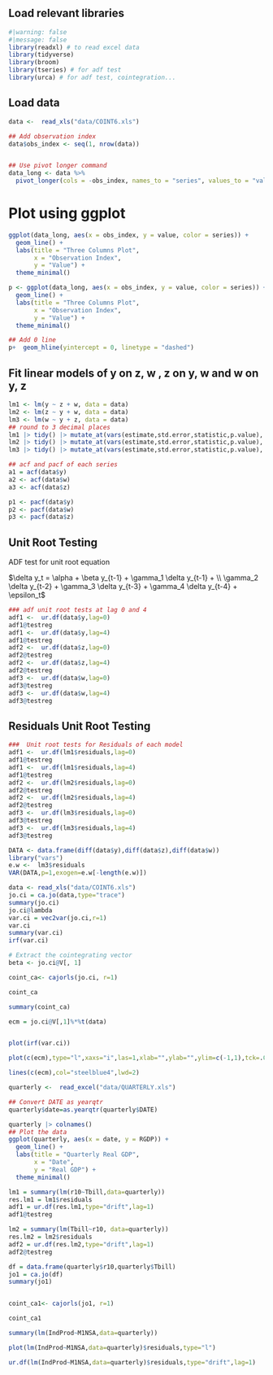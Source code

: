 

## Load relevant libraries


```{r}
#|warning: false
#|message: false
library(readxl) # to read excel data
library(tidyverse)
library(broom)
library(tseries) # for adf test
library(urca) # for adf test, cointegration...
```

## Load data

```{r}
data <-  read_xls("data/COINT6.xls")

## Add observation index
data$obs_index <- seq(1, nrow(data))


## Use pivot longer command
data_long <- data %>%
  pivot_longer(cols = -obs_index, names_to = "series", values_to = "value")

```




# Plot using ggplot

```{r}
ggplot(data_long, aes(x = obs_index, y = value, color = series)) +
  geom_line() +
  labs(title = "Three Columns Plot",
       x = "Observation Index",
       y = "Value") +
  theme_minimal()
```

```{r}
p <- ggplot(data_long, aes(x = obs_index, y = value, color = series)) +
  geom_line() +
  labs(title = "Three Columns Plot",
       x = "Observation Index",
       y = "Value") +
  theme_minimal()

## Add 0 line 
p+  geom_hline(yintercept = 0, linetype = "dashed") 
```


## Fit linear models of y on z, w , z on y, w and w on y, z

```{r}
lm1 <- lm(y ~ z + w, data = data)
lm2 <- lm(z ~ y + w, data = data)
lm3 <- lm(w ~ y + z, data = data)
## round to 3 decimal places
lm1 |> tidy() |> mutate_at(vars(estimate,std.error,statistic,p.value), round, 3) 
lm2 |> tidy() |> mutate_at(vars(estimate,std.error,statistic,p.value), round, 3)
lm3 |> tidy() |> mutate_at(vars(estimate,std.error,statistic,p.value), round, 3)
```

```{r}
## acf and pacf of each series
a1 = acf(data$y)
a2 <- acf(data$w)
a3 <- acf(data$z)

```
```{r}
p1 <- pacf(data$y)
p2 <- pacf(data$w)
p3 <- pacf(data$z)

```

## Unit Root Testing
ADF test for unit root equation 

$\delta y_t = \alpha + \beta y_{t-1} + \gamma_1 \delta y_{t-1} + \\ \gamma_2 \delta y_{t-2} + \gamma_3 \delta y_{t-3} + \gamma_4 \delta y_{t-4} + \epsilon_t$

```{r}
### adf unit root tests at lag 0 and 4
adf1 <-  ur.df(data$y,lag=0)
adf1@testreg
adf1 <-  ur.df(data$y,lag=4)
adf1@testreg
adf2 <-  ur.df(data$z,lag=0)
adf2@testreg
adf2 <-  ur.df(data$z,lag=4)
adf2@testreg
adf3 <-  ur.df(data$w,lag=0)
adf3@testreg
adf3 <-  ur.df(data$w,lag=4)
adf3@testreg
```
## Residuals Unit Root Testing

```{r}
###  Unit root tests for Residuals of each model
adf1 <-  ur.df(lm1$residuals,lag=0)
adf1@testreg
adf1 <-  ur.df(lm1$residuals,lag=4)
adf1@testreg
adf2 <-  ur.df(lm2$residuals,lag=0)
adf2@testreg
adf2 <-  ur.df(lm2$residuals,lag=4)
adf2@testreg
adf3 <-  ur.df(lm3$residuals,lag=0)
adf3@testreg
adf3 <-  ur.df(lm3$residuals,lag=4)
adf3@testreg
```

```{r}
DATA <- data.frame(diff(data$y),diff(data$z),diff(data$w))
library("vars")
e.w <-  lm3$residuals
VAR(DATA,p=1,exogen=e.w[-length(e.w)])
```

```{r}

data <- read_xls("data/COINT6.xls")
jo.ci = ca.jo(data,type="trace")
summary(jo.ci)
jo.ci@lambda
var.ci = vec2var(jo.ci,r=1)
var.ci
summary(var.ci)
irf(var.ci)
```

```{r}

# Extract the cointegrating vector
beta <- jo.ci@V[, 1]

coint_ca<- cajorls(jo.ci, r=1)

coint_ca

summary(coint_ca)

ecm = jo.ci@V[,1]%*%t(data)


plot(irf(var.ci))

plot(c(ecm),type="l",xaxs="i",las=1,xlab="",ylab="",ylim=c(-1,1),tck=.02)

lines(c(ecm),col="steelblue4",lwd=2)


```

```{r}



quarterly <-  read_excel("data/QUARTERLY.xls")

## Convert DATE as yearqtr
quarterly$date=as.yearqtr(quarterly$DATE)

quarterly |> colnames()
## Plot the data
ggplot(quarterly, aes(x = date, y = RGDP)) +
  geom_line() +
  labs(title = "Quarterly Real GDP",
       x = "Date",
       y = "Real GDP") +
  theme_minimal()

lm1 = summary(lm(r10~Tbill,data=quarterly))
res.lm1 = lm1$residuals
adf1 = ur.df(res.lm1,type="drift",lag=1)
adf1@testreg

lm2 = summary(lm(Tbill~r10, data=quarterly))
res.lm2 = lm2$residuals
adf2 = ur.df(res.lm2,type="drift",lag=1)
adf2@testreg

df = data.frame(quarterly$r10,quarterly$Tbill)
jo1 = ca.jo(df)
summary(jo1)


coint_ca1<- cajorls(jo1, r=1)

coint_ca1

```

```{r}

summary(lm(IndProd~M1NSA,data=quarterly))

plot(lm(IndProd~M1NSA,data=quarterly)$residuals,type="l")

ur.df(lm(IndProd~M1NSA,data=quarterly)$residuals,type="drift",lag=1)

```
